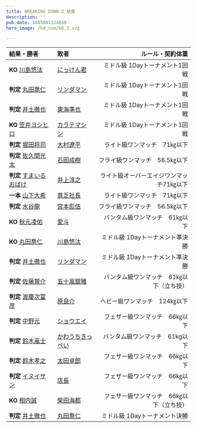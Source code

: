 ```yaml
---
title: BREAKING DOWN 3 結果
description: ''
pub_date: 1685081324848
hero_image: /bd_num/bd_3.svg

---
```

| 結果・勝者 | 敗者 | ルール・契約体重 |
| :--------- | :-------- | ---------------: |
|**KO** [川島悠汰](/fighters/kawashima_yuta)|[にっけん君](/fighters/nikkenkun)|ミドル級 1Dayトーナメント1回戦|
|**判定** [丸田喬仁](/fighters/maruta_takahito)|[リンダマン](/fighters/lindaman)|ミドル級 1Dayトーナメント1回戦|
|**判定** [井土徹也](/fighters/iduchi_tetsuya)|[東海準也](/fighters/tokai_junya)|ミドル級 1Dayトーナメント1回戦|
|**KO** [笠井ヨシヒロ](/fighters/kasai_yoshihiro)|[カラテマシン](/fighters/karatemachine)|ミドル級 1Dayトーナメント1回戦|
|**判定** [堀田将司](/fighters/hotta_masashi)|[大村遼平](/fighters/omura_ryohei)|ライト級ワンマッチ　71㎏以下|
|**判定** [佐久間光太](/fighters/sakuma_kota)|[石田成樹](/fighters/ishida_naruki)|フライ級ワンマッチ　56.5㎏以下|
|**判定** [すまいるおばけ](/fighters/sumairuobake)|[井上淳之](/fighters/inoue_atsuyuki)|ライト級オーバーエイジワンマッチ71㎏以下|
|**一本** [山下大希](/fighters/yamashita_daiki)|[貧乏社長](/fighters/binbo_shacho)|ライト級ワンマッチ　71㎏以下|
|**判定** [水谷龍](/fighters/mizutani_ryu)|[宮本彪伍](/fighters/miyamoto_hyugo)|フライ級ワンマッチ　56.5㎏以下|
|**KO** [秋元凌佑](/fighters/akimoto_ryosuke)|[愛斗](/fighters/aito)|バンタム級ワンマッチ　61㎏以下|
|**KO** [丸田喬仁](/fighters/maruta_takahito)|[川島悠汰](/fighters/kawashima_yuta)|ミドル級 1Dayトーナメント準決勝|
|**判定** [井土徹也](/fighters/iduchi_tetsuya)|[リンダマン](/fighters/lindaman)|ミドル級 1Dayトーナメント準決勝|
|**判定** [佐藤賢介](/fighters/satou_kensuke)|[五十嵐銀雅](/fighters/igarashi_ginga)|バンタム級ワンマッチ　61㎏以下（立ち技）|
|**判定** [渡慶次富彦](/fighters/tokeshi_tomihiko)|[原良介](/fighters/hara_ryosuke)|ヘビー級ワンマッチ　124㎏以下|
|**判定** [中野元](/fighters/nakano_hajime)|[ショウエイ](/fighters/syouei)|フェザー級ワンマッチ　66㎏以下|
|**判定** [鈴木嵐士](/fighters/suzuki_arashi)|[かわうちきっぺい](/fighters/kawauchikippei)|バンタム級ワンマッチ　61kg以下|
|**判定** [鈴木孝之](/fighters/suzuki_takayuki)|[太田卓郎](/fighters/ota_takuro)|フェザー級ワンマッチ　66㎏以下|
|**判定** [イヌイサン](/fighters/inuisan)|[店長](/fighters/tencho)|フェザー級ワンマッチ　66㎏以下|
|**KO** [相内誠](/fighters/aiuchi_makoto)|[柴田海都](/fighters/shibata_kaito)|フェザー級ワンマッチ　66㎏以下（立ち技）|
|**判定** [井土徹也](/fighters/iduchi_tetsuya)|[丸田喬仁](/fighters/maruta_takahito)|ミドル級 1Dayトーナメント決勝|
